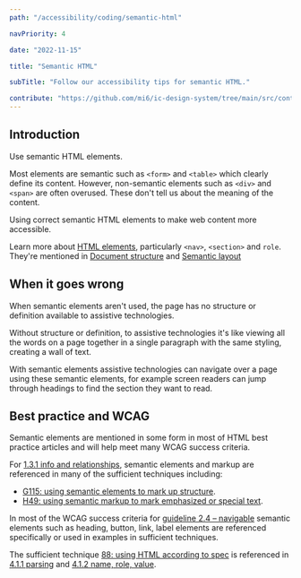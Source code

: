 ```yaml
---
path: "/accessibility/coding/semantic-html"

navPriority: 4

date: "2022-11-15"

title: "Semantic HTML"

subTitle: "Follow our accessibility tips for semantic HTML."

contribute: "https://github.com/mi6/ic-design-system/tree/main/src/content/structured/accessibility/coding/semantic-html.mdx"
---
```


## Introduction

Use semantic HTML elements.

Most elements are semantic such as `<form>` and `<table>` which clearly define its content. However, non-semantic elements such as `<div>` and `<span>` are often overused. These don't tell us about the meaning of the content.

Using correct semantic HTML elements to make web content more accessible.

Learn more about [HTML elements](https://developer.mozilla.org/en-US/docs/Web/HTML/Element), particularly `<nav>`, `<section>` and `role`. They're mentioned in [Document structure](/accessibility/coding/document-structure) and [Semantic layout](/accessibility/coding/semantic-layout)

## When it goes wrong

When semantic elements aren't used, the page has no structure or definition available to assistive technologies.

Without structure or definition, to assistive technologies it's like viewing all the words on a page together in a single paragraph with the same styling, creating a wall of text.

With semantic elements assistive technologies can navigate over a page using these semantic elements, for example screen readers can jump through headings to find the section they want to read.

## Best practice and WCAG

Semantic elements are mentioned in some form in most of HTML best practice articles and will help meet many WCAG success criteria.

For [1.3.1 info and relationships](https://www.w3.org/WAI/WCAG21/quickref/#info-and-relationships), semantic elements and markup are referenced in many of the sufficient techniques including:

- [G115: using semantic elements to mark up structure](https://www.w3.org/WAI/WCAG21/Techniques/general/G115.html).
- [H49: using semantic markup to mark emphasized or special text](https://www.w3.org/WAI/WCAG21/Techniques/html/H49.html).

In most of the WCAG success criteria for [guideline 2.4 – navigable](https://www.w3.org/WAI/WCAG21/quickref/#navigable) semantic elements such as heading, button, link, label elements are referenced specifically or used in examples in sufficient techniques.

The sufficient technique [88: using HTML according to spec](https://www.w3.org/WAI/WCAG21/Techniques/html/H88) is referenced in [4.1.1 parsing](https://www.w3.org/WAI/WCAG21/quickref/#parsing) and [4.1.2 name, role, value](https://www.w3.org/WAI/WCAG21/quickref/#name-role-value).
